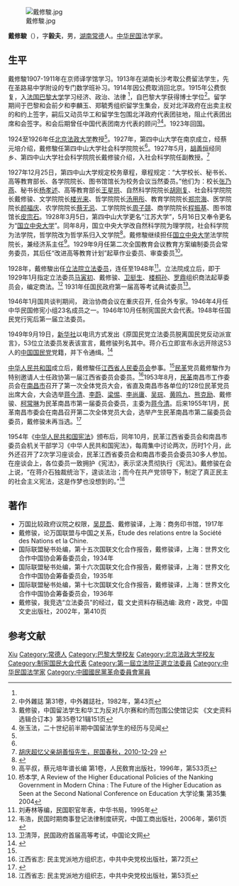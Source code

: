 [[File:戴修駿.jpg|thumb]]

'''戴修駿'''（{{bd|1891年||1969年|}}），字'''毅夫'''，男，[[湖南|湖南]][[常德|常德]]人。[[中华民国|中华民国]]法学家。

== 生平 ==
戴修駿1907-1911年在京师译学馆学习。1913年在湖南长沙考取公费留法学生，先在圣路易中学附设的专门数学班补习。1914年因公费取消回北京。1915年公费恢复，入[[法国|法国]][[巴黎大学|巴黎大学]]学习经济、政治、法律 <ref name=gao/>，自巴黎大学获得博士学位<ref>中外雜誌  第31卷，中外雜誌社，1982年，第43页</ref>。留学期间于巴黎和会前夕和李麟玉、郑毓秀组织留学生集会，反对北洋政府在出卖主权的和约上签字，嗣后又动员华工和留学生包围北洋政府代表团驻地，阻止代表团出席和会签字。和会后期曾任中国代表团南方代表的顾问<ref>戴修骏，中国留法学生和华工为反对凡尔赛和约而包围公使馆记实 《文史资料选辑合订本》第35卷121辑151页</ref><ref>张玉法，二十世纪前半期中国留法学生的经历与见闻 </ref>。1923年回国。

1924至1926年任[[北京法政大学|北京法政大学]]教授<ref name=gao/>。1927年，第四中山大学在南京成立，经蔡元培介绍，戴修駿任第四中山大学社会科学院院长<ref name=sc/>。1927年5月，[[胡善恒|胡善恒]]经同乡、第四中山大学社会科学院院长戴修骏介绍，入社会科学院任副教授。<ref name=mgcq>[http://img.mg1912.com/news/2010/12/29/5d670bb92d228d3f012d2e2ac7ca0028.html 胡庆超忆父亲胡善恒先生，民国春秋，2010-12-29] {{webarchive|url=https://web.archive.org/web/20140116085129/http://img.mg1912.com/news/2010/12/29/5d670bb92d228d3f012d2e2ac7ca0028.html |date=2014-01-16 }}</ref>

1927年12月25日，第四中山大学规定校务章程，章程规定：“大学校长、秘书长、高等教育部长、各学院院长、图书馆馆长为校务会议当然委员。”他们为：校长[[张乃燕|张乃燕]]、秘书长[[杨孝述|杨孝述]]、高等教育部长[[王星拱|王星拱]]、自然科学院院长[[胡刚复|胡刚复]]、社会科学院院长戴修骏、文学院院长[[楼光来|楼光来]]、哲学院院长[[汤用彤|汤用彤]]、教育学院院长[[郑宗海|郑宗海]]、医学院院长[[颜福庆|颜福庆]]、农学院院长[[蔡无忌|蔡无忌]]、工学院院长[[周子競|周子競]]、商学院院长[[程振基|程振基]]、图书馆馆长[[皮宗石|皮宗石]]。1928年3月5日，第四中山大学更名“江苏大学”，5月16日又奉令更名为“[[国立中央大学|国立中央大学]]”。同年8月，国立中央大学改自然科学院为理学院，社会科学院为法学院，哲学院改为哲学系归入文学院<ref name=sc>{{Cite web |url=http://ky.shufe.edu.cn/structure/dag/xszc/dsjxx_12608_1.htm |title=1927-1936年，上海财经大学档案馆，2008-12-08 |access-date=2013-06-09 |archive-date=2014-01-16 |archive-url=https://web.archive.org/web/20140116074113/http://ky.shufe.edu.cn/structure/dag/xszc/dsjxx_12608_1.htm |dead-url=no }}</ref>。戴修駿继续担任[[国立中央大学|国立中央大学]]法学院院长，兼经济系主任<ref name=gao>高平叔，蔡元培年谱长编 第1卷，人民敎育出版社，1996年，第533页</ref>。1929年9月任第二次全国教育会议教育方案编制委员会常务委员，其后任“改进高等教育计划”起草作业委员、审查委员<ref>桥本学, A Review of the Higher Educational Policies of the Nanking Government in Modern China : The Future of the Higher Education as Seen at the Second National Conference on Education 大学论集 第35集 2004</ref>。

1928年，戴修駿出任[[立法院|立法院]][[立法委员|立法委员]]，连任至1948年<ref>刘寿林等编，民国职官年表，中华书局，1995年</ref>。立法院成立后，即于1929年1月指定立法委员[[马寅初|马寅初]]、戴修骏、[[卫挺生|卫挺生]]、[[楼桐孙|楼桐孙]]、[[罗鼎|罗鼎]]组织商法起草委员会，编定商法。<ref>韦浩，民国时期商事登记法律制度研究，中国工商出版社，2006年，第61页</ref> 1931年任国民政府第一届高等考试典试委员<ref>卫清萍，民国政府首届高等考试，中国论文网</ref>。

1946年1月国共谈判期间， 政治协商会议在重庆召开, 任会外专家。1946年4月任中华民国修宪小组23名成员之一。1946年10月任制宪国民大会代表。1948年任国民党行宪后第一届立法委员。

1949年9月19日，[[新华社|新华社]]以电讯方式发出《原国民党立法委员脱离国民党反动派宣言》，53位立法委员发表该宣言，戴修骏列名其中。蒋介石立即宣布永远开除这53人的[[中国国民党|中国国民党]]党籍，并下令通缉。<ref>{{Cite web |url=http://shwomen.eastday.com/shtzw/node1240/node1593/userobject1ai1752959.html |title=上海解放前夕的策反工作，上海统一战线，2012年6月29日 |access-date=2013年6月9日 |archive-date=2016年3月4日 |archive-url=https://web.archive.org/web/20160304210732/http://shwomen.eastday.com/shtzw/node1240/node1593/userobject1ai1752959.html |dead-url=yes }}</ref>

[[中华人民共和国|中华人民共和国]]成立后，戴修駿任[[江西省人民委员会|江西省人民委员会]]参事。<ref name=mgcq/>[[民革|民革]]党员戴修駿作为特别邀请人士任政协第一届江西省委员会委员。<ref>江西省志: 民主党派地方组织志，中共中央党校出版社，第72页</ref>1953年8月，[[民革|民革]]南昌市工作委员会在[[南昌市|南昌市]]召开了第一次全体党员大会，省直及南昌市各单位的128位民革党员出席大会，大会选举[[蒋今清|蒋今清]]、[[李蔚|李蔚]]、[[梁惕|梁惕]]、[[李尚庸|李尚庸]]、[[吴琮|吴琮]]、[[黄鸣九|黄鸣九]]、[[熊克励|熊克励]]、戴修骏、[[柯常琳|柯常琳]]为民革南昌市第一届委员会委员，主委为[[蒋今清|蒋今清]]。后来1955年1月，民革南昌市委会在南昌召开第二次全体党员大会，选举产生民革南昌市第二届委员会委员，戴修骏未再当选。<ref>{{Cite web |url=http://www.ncmg.org/jxmg/news_show.asp?pk_id=115 |title=中国国民党革命委员会南昌市委员会历史简介，南昌民革，2006-08-22 |access-date=2013-06-09 |archive-date=2016-03-04 |archive-url=https://web.archive.org/web/20160304131318/http://www.ncmg.org/jxmg/news_show.asp?pk_id=115 |dead-url=no }}</ref>

1954年《[[中华人民共和国宪法|中华人民共和国宪法]]》颁布后，同年10月，民革江西省委员会和南昌市委员会机关干部学习《中华人民共和国宪法》，每周集中讨论两次，历时1个月，此外还召开了2次学习座谈会，民革江西省委员会和南昌市委员会委员30多人参加。在座谈会上，各位委员一致拥护《宪法》，表示坚决贯彻执行《宪法》。戴修骏在会上说，“在蒋介石独裁统治下，遑谈法治；而今在共产党领导下，制定了真正民主的社会主义宪法，这是作梦也没想到的。”<ref>江西省志: 民主党派地方组织志，中共中央党校出版社，第53页</ref>

== 著作 ==
*万国比较政府议院之权限，[[吴昆吾|吴昆吾]]、戴修骏译，上海：商务印书馆，1917年
*戴修骏，论万国联盟与中国之关系，Etude des relations entre la Société des Nations et la Chine.
*国际联盟秘书处编，第十五次国联文化合作报告，戴修骏译，上海：世界文化合作中国协会筹备委员会，1934年
*国际联盟秘书处编，第十六次国联文化合作报告，戴修骏译，上海：世界文化合作中国协会筹备委员会，1935年
*国际联盟秘书处编，第十七次国联文化合作报告，戴修骏译，上海：世界文化合作中国协会筹备委员会，1936年
*戴修骏，我竞选“立法委员”的经过，载 文史资料存稿选编: 政府・政党，中国文史出版社，2002年，第410页

== 参考文献 ==
{{reflist}}

{{Navboxes 
| title  = 戴修骏在[[中华民国立法院|中华民国立法院]]的职务
| list1  =
{{第1屆中華民國訓政時期立法委員名单}}
{{第2屆中華民國訓政時期立法委員名单}}
{{第3屆中華民國訓政時期立法委員名单}}
{{第4屆中華民國訓政時期立法委員名單}}
}}
{{1949年聲明脫離國民黨政治人物名單}}

{{Authority control}}
{{DEFAULTSORT:Dai戴}}
[[Category:戴姓|Xiu]]
[[Category:常德人|Category:常德人]]
[[Category:巴黎大學校友|Category:巴黎大學校友]]
[[Category:北京法政大学校友|Category:北京法政大学校友]]
[[Category:制宪国民大会代表|Category:制宪国民大会代表]]
[[Category:第一屆立法院正選立法委員|Category:第一屆立法院正選立法委員]]
[[Category:中华民国法学家|Category:中华民国法学家]]
[[Category:中國國民黨革命委員會黨員|Category:中國國民黨革命委員會黨員]]